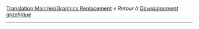 [[Translation:Main/en/Graphics Replacement]]{{en/-}}
''« Retour à [[Main/fr/Développement des graphismes|Développement graphique]]''
----
{{fr/8bpp Graphics Replacement|Remplacement de graphiques}}
{{fr/Avertissement|Cette page n'est plus maintenue. Toutes les informations relatives au remplacement des graphismes de base OpenGFX se trouve dans son [[Main/fr/LisezMoi OpenGFX|liser-moi]] ou sur l'espace de développement}}
{{note/Fr|L'historique de OpenGFX est consultable en anglais sur cette page: [[Main/en/Graphics Replacement]]}}
